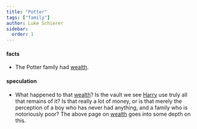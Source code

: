 ```yaml
---
title: "Potter"
tags: ["family"]
author: Luke Schierer
sidebar:
  order: 1
---
```


#### facts

<Family surn={frontmatter.surn} />


* The Potter family had [wealth][].

[wealth]: <./wealth>

#### speculation

* What happened to that [wealth][]?  Is the vault we see [Harry][] use truly
  all that remains of it? Is that really a lot of money, or is that merely the
  perception of a boy who has never had anything, and a family who is
  notoriously poor? The above page on [wealth][] goes into some depth on this.


[Harry]: <./harry_james>

